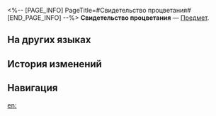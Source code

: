 <%-- [PAGE_INFO]
PageTitle=#Свидетельство процветания#
[END_PAGE_INFO] --%>
{{Предмет Инфобокс
|id          = 270001
|Изображение = Предмет Свидетельство процветания.png
|Тип         = 
|Инвентарь   = Другие материалы
|Редкость    = 4
|Эффект      = 
|Описание    = Свидетельство процветания
|Источник1   = [[Индекс магазинов и планирование логистики]]
|Источник2   = [[Индивидуальные заказы]]
|Источник3   = [[Уличные события Переулка ауруматонов]]
}}
{{Описание|Свидетельство процветания Переулка ауруматонов. Его можно использовать для получения наград от торговой гильдии.<br /><br />''- Вернём Переулку ауруматонов былое процветание!'''' - Ну-ну. Каждый раз, когда председатель так говорит, это означает, что нам предстоит неоплачиваемая сверхурочная работа...''}}
'''Свидетельство процветания''' — [[Предмет]].

==На других языках==
{{На других языках
|en   = Prosperity Certificate
|zhs  = 商业活力证明
|zht  = 商業活力證明
|ja   = 商業活気証明
|ko   = 상업 활력 증서
|es   = Certificado de prosperidad
|fr   = Certificat de prospérité
|ru   = Свидетельство процветания
|th   = ตราพลังการค้า
|vi   = Chứng Nhận Náo Nhiệt
|de   = Wohlstandszertifikat
|id   = Sertifikat Kejayaan
|pt   = Certificado de Prosperidade
}}

==История изменений==
{{История изменений|3.5}}

==Навигация==
{{Материалы синтеза Навбокс}}

[[en:]]
